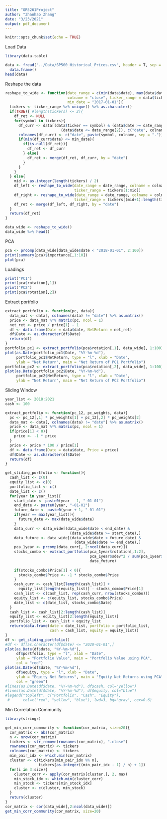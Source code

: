 ```yaml
---
title: "GR5261Project"
author: "Zhanhao Zhang"
date: "3/23/2021"
output: pdf_document
---
```


```r
knitr::opts_chunk$set(echo = TRUE)
```

Load Data
```r
library(data.table)

data <- fread("../Data/SP500_Historical_Prices.csv", header = T, sep = ",") %>%
  data.frame()
head(data)
```

Reshape the data
```r
reshape_to_wide <- function(date_range = c(min(data$date), max(data$date)), 
                            colname = "close", ticker_range = data$ticker,
                            min_date = "2017-01-01"){
  tickers <- ticker_range %>% unique() %>% as.character()
  if(TRUE){ #length(tickers) <= 2){
    df_ret <- NULL
    for(symbol in tickers){
      df_curr <- data[(data$ticker == symbol) & (data$date >= date_range[1]) &
                         (data$date <= date_range[2]), c("date", colname)]
      colnames(df_curr) <- c("date", paste(symbol, colname, sep = "."))
      if(min(df_curr$date) <= min_date){
        if(is.null(df_ret)){
          df_ret <- df_curr
        } else{
          df_ret <- merge(df_ret, df_curr, by = "date")
        }
      }
    }
  } else{
    mid <- as.integer(length(tickers) / 2)
    df_left <- reshape_to_wide(date_range = date_range, colname = colname,
                               ticker_range = tickers[1:mid])
    df_right <- reshape_to_wide(date_range = date_range, colname = colname,
                               ticker_range = tickers[(mid+1):length(tickers)])
    df_ret <- merge(df_left, df_right, by = "date")
  }
  return(df_ret)
}

data_wide <- reshape_to_wide()
data_wide %>% head()
```

PCA
```r
pca <- prcomp(data_wide[data_wide$date < "2018-01-01", 2:100])
print(summary(pca)$importance[,1:10])
plot(pca)
```
Loadings
```r
print("PC1")
print(pca$rotation[,1])
print("PC2")
print(pca$rotation[,2])
```

Extract portfolio
```r
extract_portfolio <- function(pc, data){
  data_mat <- data[, colnames(data) != "date"] %>% as.matrix()
  price <- data_mat %*% matrix(pc, ncol = 1)
  net_ret <- price / price[1] - 1
  df <- data.frame(Date = data$date, NetReturn = net_ret)
  df$Date <- as.character(df$Date)
  return(df)
}
portfolio_pc1 <- extract_portfolio(pca$rotation[,1], data_wide[, 1:100])
plot(as.Date(portfolio_pc1$Date, "%Y-%m-%d"), 
     portfolio_pc1$NetReturn, type = "l", xlab = "Date", 
     ylab = "Net Return", main = "Net Return of PC1 Portfolio")
portfolio_pc2 <- extract_portfolio(pca$rotation[,2], data_wide[, 1:100])
plot(as.Date(portfolio_pc2$Date, "%Y-%m-%d"), 
     portfolio_pc2$NetReturn, type = "l", xlab = "Date", 
     ylab = "Net Return", main = "Net Return of PC2 Portfolio")
```

Sliding Window
```r
year_list <- 2018:2021
cash <- 100

extract_portfolio <- function(pc_12, pc_weights, data){
  pc <- pc_12[,1] * pc_weights[1] + pc_12[,2] * pc_weights[2]
  data_mat <- data[, colnames(data) != "date"] %>% as.matrix()
  price <- data_mat %*% matrix(pc, ncol = 1)
  if(price[1] < 0){
    price <- -1 * price
  }
  price <- price * 100 / price[1]
  df <- data.frame(Date = data$date, Price = price)
  df$Date <- as.character(df$Date)
  return(df)
}

get_sliding_portfolio <- function(){
  cash_list <- c(0)
  equity_list <- c(0)
  portfolio_list <- c()
  date_list <- c()
  for(year in year_list){
    start_date <- paste0(year - 1, "-01-01")
    end_date <- paste0(year, "-01-01")
    future_date <- paste0(year + 1, "-01-01")
    if(year == max(year_list)){
      future_date <- max(data_wide$date)
    }
    data_curr <- data_wide[(data_wide$date < end_date) & 
                             (data_wide$date >= start_date),]
    data_future <- data_wide[(data_wide$date < future_date) & 
                               (data_wide$date >= end_date),]
    pca_1year <- prcomp(data_curr[, 2:ncol(data_curr)])
    stocks_combo <- extract_portfolio(pca_1year$rotation[,1:2], 
                                      pca_1year$sdev^2 / sum(pca_1year$sdev^2),
                                      data_future)
    
    if(stocks_combo$Price[1] < 0){
      stocks_combo$Price <- -1 * stocks_combo$Price
    }
    cash_curr <- cash_list[length(cash_list)] + 
      equity_list[length(equity_list)] - stocks_combo$Price[1]
    cash_list <- c(cash_list, rep(cash_curr, nrow(stocks_combo)))
    equity_list <- c(equity_list, stocks_combo$Price)
    date_list <- c(date_list, stocks_combo$Date)
  }
  cash_list <- cash_list[2:length(cash_list)]
  equity_list <- equity_list[2:length(equity_list)]
  portfolio_list <- cash_list + equity_list
  return(data.frame(date = date_list, portfolio = portfolio_list,
                    cash = cash_list, equity = equity_list))
}
df <- get_sliding_portfolio()
#df <- df[as.character(df$date) <= "2020-01-01",]
plot(as.Date(df$date, "%Y-%m-%d"), 
     df$portfolio, type = "l", xlab = "Date", 
     ylab = "Portfolio Value", main = "Portfolio Value using PCA",
     col = "red")
plot(as.Date(df$date, "%Y-%m-%d"), 
     df$equity, type = "l", xlab = "Date", 
     ylab = "Equity Net Returns", main = "Equity Net Returns using PCA",
     col = "green")
#lines(as.Date(df$date, "%Y-%m-%d"), df$cash, col="yellow")
#lines(as.Date(df$date, "%Y-%m-%d"), df$equity, col="blue")
#legend("topleft", c("Portfolio", "Cash", "Equity"), 
 #      col=c("red", "yellow", "blue"), lwd=3, bg="gray", cex=0.6)
```

Min Correlation Community
```r
library(stringr)

get_min_corr_community <- function(cor_matrix, size=20){
  cor_matrix <- abs(cor_matrix)
  n <- nrow(cor_matrix)
  tickers <- str_remove(rownames(cor_matrix), ".close")
  rownames(cor_matrix) <- tickers
  colnames(cor_matrix) <- tickers
  min_pair_idx <- which.min(cor_matrix)
  cluster <- c(tickers[min_pair_idx %% n], 
               tickers[as.integer((min_pair_idx - 1) / n) + 1])
  for(i in 3:size){
    cluster_corr <- apply(cor_matrix[cluster,], 2, max)
    min_stock_idx <- which.min(cluster_corr)
    min_stock <- tickers[min_stock_idx]
    cluster <- c(cluster, min_stock)
  }
  return(cluster)
}
cor_matrix <- cor(data_wide[,2:ncol(data_wide)])
get_min_corr_community(cor_matrix, size=20)
```

